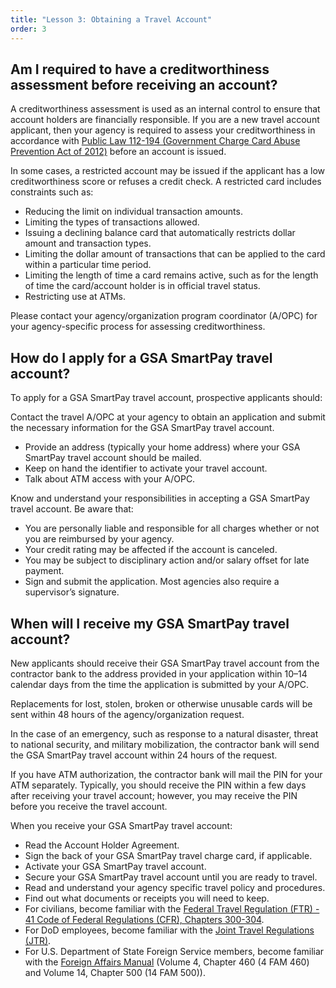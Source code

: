 ```yaml
---
title: "Lesson 3: Obtaining a Travel Account"
order: 3
---
```

## Am I required to have a creditworthiness assessment before receiving an account?

A creditworthiness assessment is used as an internal control to ensure that account holders are financially responsible. If you are a new travel account applicant, then your agency is required to assess your creditworthiness in accordance with [Public Law 112-194 (Government Charge Card Abuse Prevention Act of 2012)](https://www.congress.gov/112/plaws/publ194/PLAW-112publ194.pdf) before an account is issued.

In some cases, a restricted account may be issued if the applicant has a low creditworthiness score or refuses a credit check. A restricted card includes constraints such as:
- Reducing the limit on individual transaction amounts.
- Limiting the types of transactions allowed.
- Issuing a declining balance card that automatically restricts dollar amount and transaction types.
- Limiting the dollar amount of transactions that can be applied to the card within a particular time period.
- Limiting the length of time a card remains active, such as for the length of time the card/account holder is in official travel status.
- Restricting use at ATMs.

Please contact your agency/organization program coordinator (A/OPC) for your agency-specific process for assessing creditworthiness.

## How do I apply for a GSA SmartPay travel account?
To apply for a GSA SmartPay travel account, prospective applicants should:

Contact the travel A/OPC at your agency to obtain an application and submit the necessary information for the GSA SmartPay travel account.
- Provide an address (typically your home address) where your GSA SmartPay travel account should be mailed.
- Keep on hand the identifier to activate your travel account.
- Talk about ATM access with your A/OPC.

Know and understand your responsibilities in accepting a GSA SmartPay travel account. Be aware that:
- You are personally liable and responsible for all charges whether or not you are reimbursed by your agency.
- Your credit rating may be affected if the account is canceled.
- You may be subject to disciplinary action and/or salary offset for late payment.
- Sign and submit the application. Most agencies also require a supervisor’s signature.

## When will I receive my GSA SmartPay travel account?
New applicants should receive their GSA SmartPay travel account from the contractor bank to the address provided in your application within 10–14 calendar days from the time the application is submitted by your A/OPC. 

Replacements for lost, stolen, broken or otherwise unusable cards will be sent within 48 hours of the agency/organization request.

In the case of an emergency, such as response to a natural disaster, threat to national security, and military mobilization, the contractor bank will send the GSA SmartPay travel account within 24 hours of the request.

If you have ATM authorization, the contractor bank will mail the PIN for your ATM separately. Typically, you should receive the PIN within a few days after receiving your travel account; however, you may receive the PIN before you receive the travel account.

When you receive your GSA SmartPay travel account:

- Read the Account Holder Agreement.
- Sign the back of your GSA SmartPay travel charge card, if applicable.
- Activate your GSA SmartPay travel account.
- Secure your GSA SmartPay travel account until you are ready to travel.
- Read and understand your agency specific travel policy and procedures.
- Find out what documents or receipts you will need to keep.
- For civilians, become familiar with the [Federal Travel Regulation (FTR) - 41 Code of Federal Regulations (CFR), Chapters 300-304](https://www.ecfr.gov/current/title-41/subtitle-F).
- For DoD employees, become familiar with the [Joint Travel Regulations (JTR)](https://www.travel.dod.mil/Policy-Regulations/Joint-Travel-Regulations/).
- For U.S. Department of State Foreign Service members, become familiar with the [Foreign Affairs Manual](https://fam.state.gov) (Volume 4, Chapter 460 (4 FAM 460) and Volume 14, Chapter 500 (14 FAM 500)).

